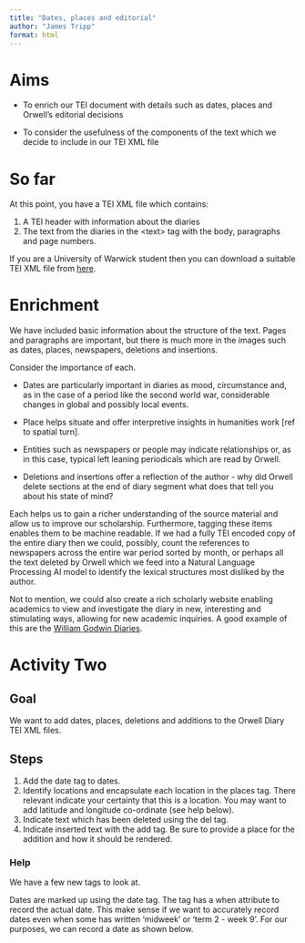 ```yaml
---
title: "Dates, places and editorial"
author: "James Tripp"
format: html
---
```


# Aims

-   To enrich our TEI document with details such as dates, places and Orwell's editorial decisions

-   To consider the usefulness of the components of the text which we decide to include in our TEI XML file

# So far

At this point, you have a TEI XML file which contains:

1.  A TEI header with information about the diaries
2.  The text from the diaries in the \<text\> tag with the body, paragraphs and page numbers.

If you are a University of Warwick student then you can download a suitable TEI XML file from [here](https://livewarwickac-my.sharepoint.com/:u:/g/personal/pssnac_live_warwick_ac_uk/EflqhRSlo2FMrqpLacCpbfkBW3UeSCIbkNbQvbvyu1zLpw?e=oukDi7).

# Enrichment

We have included basic information about the structure of the text. Pages and paragraphs are important, but there is much more in the images such as dates, places, newspapers, deletions and insertions.

Consider the importance of each.

-   Dates are particularly important in diaries as mood, circumstance and, as in the case of a period like the second world war, considerable changes in global and possibly local events.

-   Place helps situate and offer interpretive insights in humanities work \[ref to spatial turn\].

-   Entities such as newspapers or people may indicate relationships or, as in this case, typical left leaning periodicals which are read by Orwell.

-   Deletions and insertions offer a reflection of the author - why did Orwell delete sections at the end of diary segment what does that tell you about his state of mind?

Each helps us to gain a richer understanding of the source material and allow us to improve our scholarship. Furthermore, tagging these items enables them to be machine readable. If we had a fully TEI encoded copy of the entire diary then we could, possibly, count the references to newspapers across the entire war period sorted by month, or perhaps all the text deleted by Orwell which we feed into a Natural Language Processing AI model to identify the lexical structures most disliked by the author.

Not to mention, we could also create a rich scholarly website enabling academics to view and investigate the diary in new, interesting and stimulating ways, allowing for new academic inquiries. A good example of this are the [William Godwin Diaries](http://godwindiary.bodleian.ox.ac.uk/index2.html).

# Activity Two

## Goal

We want to add dates, places, deletions and additions to the Orwell Diary TEI XML files.

## Steps

1.  Add the date tag to dates.
2.  Identify locations and encapsulate each location in the places tag. There relevant indicate your certainty that this is a location. You may want to add latitude and longitude co-ordinate (see help below).
3.  Indicate text which has been deleted using the del tag.
4.  Indicate inserted text with the add tag. Be sure to provide a place for the addition and how it should be rendered.

### Help

We have a few new tags to look at.

Dates are marked up using the date tag. The tag has a when attribute to record the actual date. This make sense if we want to accurately record dates even when some has written 'midweek' or 'term 2 - week 9'. For our purposes, we can record a date as shown below.

```{=xml}
<date when="1940-09-21">21.9.40.</date>
```
